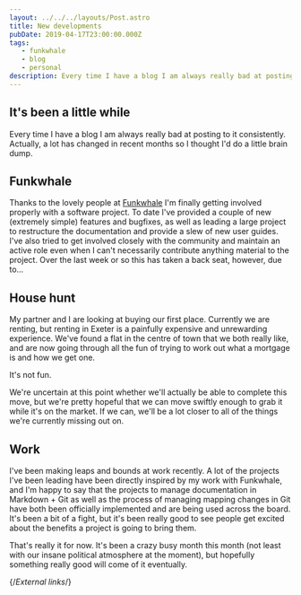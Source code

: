 ```yaml
---
layout: ../../../layouts/Post.astro
title: New developments
pubDate: 2019-04-17T23:00:00.000Z
tags:
   - funkwhale
   - blog
   - personal
description: Every time I have a blog I am always really bad at posting to it consistently. Actually, a lot has changed in recent months so I thought I'd do a little brain dump.
---
```


## It's been a little while

Every time I have a blog I am always really bad at posting to it consistently. Actually, a lot has changed in recent months so I thought I'd do a little brain dump.

## Funkwhale

Thanks to the lovely people at [Funkwhale][funkwhale] I'm finally getting involved properly with a software project. To date I've provided a couple of new (extremely simple) features and bugfixes, as well as leading a large project to restructure the documentation and provide a slew of new user guides. I've also tried to get involved closely with the community and maintain an active role even when I can't necessarily contribute anything material to the project. Over the last week or so this has taken a back seat, however, due to…

## House hunt

My partner and I are looking at buying our first place. Currently we are renting, but renting in Exeter is a painfully expensive and unrewarding experience. We've found a flat in the centre of town that we both really like, and are now going through all the fun of trying to work out what a mortgage is and how we get one.

It's not fun.

We're uncertain at this point whether we'll actually be able to complete this move, but we're pretty hopeful that we can move swiftly enough to grab it while it's on the market. If we can, we'll be a lot closer to all of the things we're currently missing out on.

## Work

I've been making leaps and bounds at work recently. A lot of the projects I've been leading have been directly inspired by my work with Funkwhale, and I'm happy to say that the projects to manage documentation in Markdown + Git as well as the process of managing mapping changes in Git have both been officially implemented and are being used across the board. It's been a bit of a fight, but it's been really good to see people get excited about the benefits a project is going to bring them.

That's really it for now. It's been a crazy busy month this month (not least with our insane political atmosphere at the moment), but hopefully something really good will come of it eventually.

{/*External links*/}

[funkwhale]: https://funkwhale.audio
